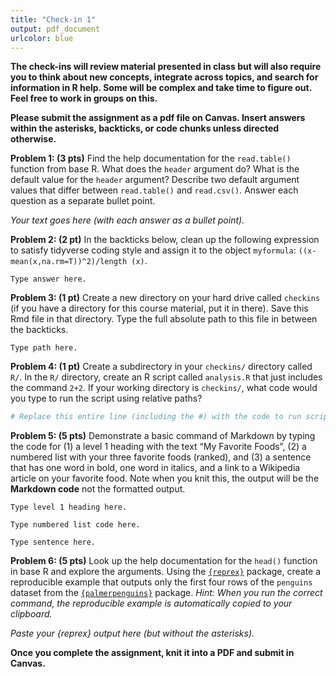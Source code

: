 ```yaml
---
title: "Check-in 1"
output: pdf_document
urlcolor: blue
---
```


**The check-ins will review material presented in class but will also require you to think about new concepts, integrate across topics, and search for information in R help. Some will be complex and take time to figure out. Feel free to work in groups on this. **

**Please submit the assignment as a pdf file on Canvas. Insert answers within the asterisks, backticks, or code chunks unless directed otherwise.**

**Problem 1: (3 pts)**  Find the help documentation for the `read.table()` function from base R. What does the `header` argument do? What is the default value for the `header` argument? Describe two default argument values that differ between `read.table()` and `read.csv()`. Answer each question as a separate bullet point.

*Your text goes here (with each answer as a bullet point).*



**Problem 2: (2 pt)** In the backticks below, clean up the following expression to satisfy tidyverse coding style and assign it to the object `myformula`: `((x-mean(x,na.rm=T))^2)/length (x)`.

`Type answer here.`



**Problem 3: (1 pt)**  Create a new directory on your hard drive called `checkins` (if you have a directory for this course material, put it in there). Save this Rmd file in that directory. Type the full absolute path to this file in between the backticks.

`Type path here.`



**Problem 4: (1 pt)**  Create a subdirectory in your `checkins/` directory called `R/`. In the `R/` directory, create an R script called `analysis.R` that just includes the command `2+2`. If your working directory is `checkins/`, what code would you type to run the script using relative paths? 

```r
# Replace this entire line (including the #) with the code to run script.
```



**Problem 5: (5 pts)**  Demonstrate a basic command of Markdown by typing the code for (1) a level 1 heading with the text "My Favorite Foods", (2) a numbered list with your three favorite foods (ranked), and (3) a sentence that has one word in bold, one word in italics, and a link to a Wikipedia article on your favorite food. Note when you knit this, the output will be the **Markdown code** not the formatted output.

```
Type level 1 heading here.
```
```
Type numbered list code here.
```
```
Type sentence here.
```


**Problem 6: (5 pts)** Look up the help documentation for the `head()` function in base R and explore the arguments. Using the [`{reprex}`](https://reprex.tidyverse.org/) package, create a reproducible example that outputs only the first four rows of the `penguins` dataset from the [`{palmerpenguins}`](https://allisonhorst.github.io/palmerpenguins/) package. *Hint: When you run the correct command, the reproducible example is automatically copied to your clipboard.*

*Paste your {reprex} output here (but without the asterisks).*


**Once you complete the assignment, knit it into a PDF and submit in Canvas.**
